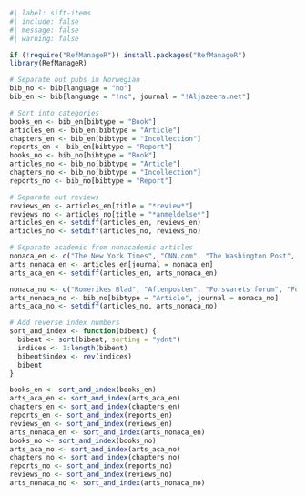 ```r
#| label: sift-items
#| include: false
#| message: false
#| warning: false

if (!require("RefManageR")) install.packages("RefManageR")
library(RefManageR)

# Separate out pubs in Norwegian
bib_no <- bib[language = "no"]
bib_en <- bib[language = "!no", journal = "!Aljazeera.net"]

# Sort into categories
books_en <- bib_en[bibtype = "Book"]
articles_en <- bib_en[bibtype = "Article"]
chapters_en <- bib_en[bibtype = "Incollection"]
reports_en <- bib_en[bibtype = "Report"]
books_no <- bib_no[bibtype = "Book"]
articles_no <- bib_no[bibtype = "Article"]
chapters_no <- bib_no[bibtype = "Incollection"]
reports_no <- bib_no[bibtype = "Report"]

# Separate out reviews
reviews_en <- articles_en[title = "*review*"]
reviews_no <- articles_no[title = "*anmeldelse*"]
articles_en <- setdiff(articles_en, reviews_en)
articles_no <- setdiff(articles_no, reviews_no)

# Separate academic from nonacademic articles
nonaca_en <- c("The New York Times", "CNN.com", "The Washington Post", "Foreign Policy", "al-Sharq al-Awsat", "The National", "The Atlantic", "Times Higher Education", "Times Literary Supplement", "Forbes.com", "The Guardian", "The Sentinel", "History News Network", "Wall Street Journal", "Project Syndicate")
arts_nonaca_en <- articles_en[journal = nonaca_en]
arts_aca_en <- setdiff(articles_en, arts_nonaca_en)

nonaca_no <- c("Romerikes Blad", "Aftenposten", "Forsvarets forum", "Forskning.no", "Verdens Gang", "FFI-Fokus", "Kortinfo", "Dagsavisen", "Morgenbladet")
arts_nonaca_no <- bib_no[bibtype = "Article", journal = nonaca_no]
arts_aca_no <- setdiff(articles_no, arts_nonaca_no)

# Add reverse index numbers
sort_and_index <- function(bibent) {
  bibent <- sort(bibent, sorting = "ydnt")
  indices <- 1:length(bibent)
  bibent$index <- rev(indices)
  bibent
}

books_en <- sort_and_index(books_en)
arts_aca_en <- sort_and_index(arts_aca_en)
chapters_en <- sort_and_index(chapters_en)
reports_en <- sort_and_index(reports_en)
reviews_en <- sort_and_index(reviews_en)
arts_nonaca_en <- sort_and_index(arts_nonaca_en)
books_no <- sort_and_index(books_no)
arts_aca_no <- sort_and_index(arts_aca_no)
chapters_no <- sort_and_index(chapters_no)
reports_no <- sort_and_index(reports_no)
reviews_no <- sort_and_index(reviews_no)
arts_nonaca_no <- sort_and_index(arts_nonaca_no)
```

